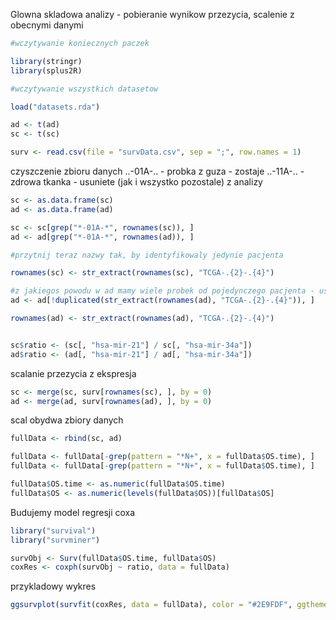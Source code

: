 Glowna skladowa analizy - pobieranie wynikow przezycia, scalenie z obecnymi danymi 

```r
#wczytywanie koniecznych paczek 

library(stringr)
library(splus2R)
```


```r
#wczytywanie wszystkich datasetow

load("datasets.rda")

ad <- t(ad)
sc <- t(sc)

surv <- read.csv(file = "survData.csv", sep = ";", row.names = 1)

```


czyszczenie zbioru danych 
..-01A-.. - probka z guza - zostaje
..-11A-.. - zdrowa tkanka - usuniete (jak i wszystko pozostale) z analizy 

```r
sc <- as.data.frame(sc)
ad <- as.data.frame(ad)

sc <- sc[grep("*-01A-*", rownames(sc)), ]
ad <- ad[grep("*-01A-*", rownames(ad)), ]

#przytnij teraz nazwy tak, by identyfikowaly jedynie pacjenta 

rownames(sc) <- str_extract(rownames(sc), "TCGA-.{2}-.{4}")

#z jakiegos powodu w ad mamy wiele probek od pojedynczego pacjenta - usuwamy wowczas takiego pacjenta 
ad <- ad[!duplicated(str_extract(rownames(ad), "TCGA-.{2}-.{4}")), ]

rownames(ad) <- str_extract(rownames(ad), "TCGA-.{2}-.{4}")


sc$ratio <- (sc[, "hsa-mir-21"] / sc[, "hsa-mir-34a"])
ad$ratio <- (ad[, "hsa-mir-21"] / ad[, "hsa-mir-34a"])
```


scalanie przezycia z ekspresja
```r
sc <- merge(sc, surv[rownames(sc), ], by = 0)
ad <- merge(ad, surv[rownames(ad), ], by = 0)
```

scal obydwa zbiory danych 
```r
fullData <- rbind(sc, ad)

fullData <- fullData[-grep(pattern = "*N+", x = fullData$OS.time), ]
fullData <- fullData[-grep(pattern = "*N+", x = fullData$OS.time), ]

fullData$OS.time <- as.numeric(fullData$OS.time)
fullData$OS <- as.numeric(levels(fullData$OS))[fullData$OS]
```


Budujemy model regresji coxa

```r
library("survival")
library("survminer")
```

```r
survObj <- Surv(fullData$OS.time, fullData$OS)
coxRes <- coxph(survObj ~ ratio, data = fullData)
```

przykladowy wykres

```r
ggsurvplot(survfit(coxRes, data = fullData), color = "#2E9FDF", ggtheme = theme_minimal())
```

